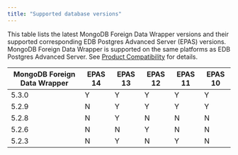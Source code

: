 ```yaml
---
title: "Supported database versions"
---
```


 This table lists the latest MongoDB Foreign Data Wrapper versions and their supported corresponding EDB Postgres Advanced Server (EPAS) versions. MongoDB Foreign Data Wrapper is supported on the same platforms as EDB Postgres Advanced Server. See [Product Compatibility](https://www.enterprisedb.com/platform-compatibility#epas) for details.

| MongoDB Foreign Data Wrapper | EPAS 14 | EPAS 13 | EPAS 12 | EPAS 11 | EPAS 10 | 
| ---------                    | ------- | ------- | ------- | ------- | ------- | 
| 5.3.0                        | Y       | Y       | Y       | Y       | Y       |  
| 5.2.9                        | N       | Y       | Y       | Y       | Y       | 
| 5.2.8                        | N       | Y       | N       | N       | N       | 
| 5.2.6                        | N       | N       | Y       | N       | N       | 
| 5.2.3                        | N       | Y       | N       | Y       | N       |  

